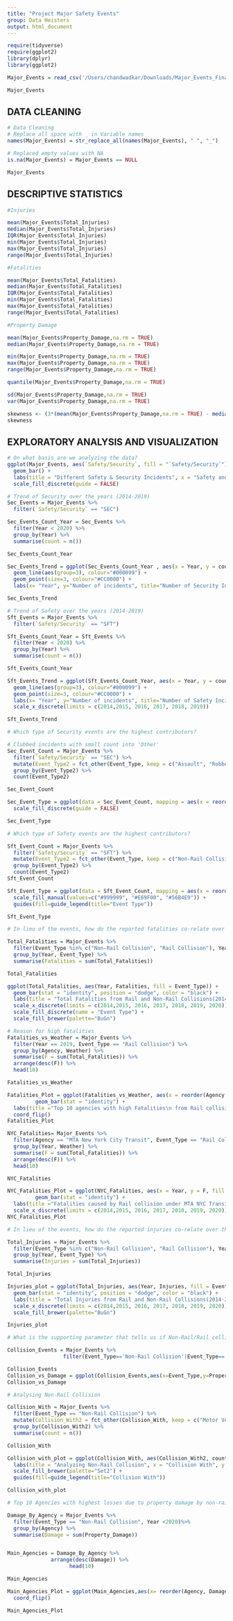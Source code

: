 ---
title: "Project Major Safety Events"
group: Data Heisters
output: html_document
---

```{r}
require(tidyverse)
require(ggplot2)
library(dplyr)
library(ggplot2)
```
```{r}
Major_Events = read_csv('/Users/chandwadkar/Downloads/Major_Events_Final.csv')

Major_Events
```
## DATA CLEANING
```{r}
# Data Cleaning
# Replace all space with _ in Variable names
names(Major_Events) = str_replace_all(names(Major_Events), " ", "_")

# Replaced empty values with NA
is.na(Major_Events) = Major_Events == NULL

Major_Events
```

## DESCRIPTIVE STATISTICS
```{r}
#Injuries

mean(Major_Events$Total_Injuries)
median(Major_Events$Total_Injuries)
IQR(Major_Events$Total_Injuries)
min(Major_Events$Total_Injuries)
max(Major_Events$Total_Injuries)
range(Major_Events$Total_Injuries)
```


```{r}
#Fatalities

mean(Major_Events$Total_Fatalities)
median(Major_Events$Total_Fatalities)
IQR(Major_Events$Total_Fatalities)
min(Major_Events$Total_Fatalities)
max(Major_Events$Total_Fatalities)
range(Major_Events$Total_Fatalities)
```


```{r}
#Property Damage

mean(Major_Events$Property_Damage,na.rm = TRUE)
median(Major_Events$Property_Damage,na.rm = TRUE)

min(Major_Events$Property_Damage,na.rm = TRUE)
max(Major_Events$Property_Damage,na.rm = TRUE)
range(Major_Events$Property_Damage,na.rm = TRUE)

quantile(Major_Events$Property_Damage,na.rm = TRUE)

sd(Major_Events$Property_Damage,na.rm = TRUE)
var(Major_Events$Property_Damage,na.rm = TRUE)

skewness <- (3*(mean(Major_Events$Property_Damage,na.rm = TRUE) - median(Major_Events$Property_Damage,na.rm = TRUE)))/sd(Major_Events$Property_Damage,na.rm = TRUE)
skewness
```

## EXPLORATORY ANALYSIS AND VISUALIZATION
```{r}
# On what basis are we analyzing the data?
ggplot(Major_Events, aes(`Safety/Security`, fill = "`Safety/Security`")) +
  geom_bar() +
  labs(title = "Different Safety & Security Incidents", x = "Safety and Security", y = "No of Incidents") + 
  scale_fill_discrete(guide = FALSE)
```
```{r}
# Trend of Security over the years (2014-2019)
Sec_Events = Major_Events %>%
  filter(`Safety/Security` == "SEC") 

Sec_Events_Count_Year = Sec_Events %>%
  filter(Year < 2020) %>%
  group_by(Year) %>%
  summarise(count = n())

Sec_Events_Count_Year

Sec_Events_Trend = ggplot(Sec_Events_Count_Year , aes(x = Year, y = count)) + 
  geom_line(aes(group=3), colour="#000099") +
  geom_point(size=3, colour="#CC0000") +
  labs(x= "Year", y="Number of incidents", title="Number of Security Incidents 2014-2019") 

Sec_Events_Trend
```
```{r}
# Trend of Safety over the years (2014-2019)
Sft_Events = Major_Events %>%
  filter(`Safety/Security` == "SFT") 

Sft_Events_Count_Year = Sft_Events %>%
  filter(Year < 2020) %>%
  group_by(Year) %>%
  summarise(count = n())

Sft_Events_Count_Year

Sft_Events_Trend = ggplot(Sft_Events_Count_Year, aes(x = Year, y = count)) + 
  geom_line(aes(group=3), colour="#000099") +
  geom_point(size=3, colour="#CC0000") +
  labs(x= "Year", y="Number of incidents", title="Number of Safety Incidents 2014-2019") +
  scale_x_discrete(limits = c(2014,2015, 2016, 2017, 2018, 2019)) 

Sft_Events_Trend
```
```{r}
# Which type of Security events are the highest contributors?

# Clubbed incidents with small count into 'Other'
Sec_Event_Count = Major_Events %>%
  filter(`Safety/Security` == "SEC") %>%
  mutate(Event_Type2 = fct_other(Event_Type, keep = c("Assault", "Robbery", "Suicide"))) %>%
  group_by(Event_Type2) %>%
  count(Event_Type2) 

Sec_Event_Count

Sec_Event_Type = ggplot(data = Sec_Event_Count, mapping = aes(x = reorder(Event_Type2,-n), y= n,  fill = Event_Type2)) + geom_bar(stat = "identity") + labs(y= "Number of Incidents", x = "Event Type") + ggtitle("Major Events in Security") +
  scale_fill_discrete(guide = FALSE)

Sec_Event_Type
```
```{r}
# Which type of Safety events are the highest contributors?

Sft_Event_Count = Major_Events %>%
  filter(`Safety/Security` == "SFT") %>%
  mutate(Event_Type2 = fct_other(Event_Type, keep = c("Non-Rail Collision", "Rail Collision", "Non_Rail Fire"))) %>%
  group_by(Event_Type2) %>%
  count(Event_Type2)
Sft_Event_Count

Sft_Event_Type = ggplot(data = Sft_Event_Count, mapping = aes(x = reorder(Event_Type2,-n), y= n,  fill = Event_Type2)) + geom_bar(stat = "identity") + labs(y= "Number of Incidents", x = "Event Type") + ggtitle("Major Events in Safety") +
  scale_fill_manual(values=c("#999999", "#E69F00", "#56B4E9")) +
  guides(fill=guide_legend(title="Event Type"))

Sft_Event_Type
```
```{r}
# In lieu of the events, how do the reported fatalities co-relate over the years?

Total_Fatalities = Major_Events %>%
  filter(Event_Type %in% c("Non-Rail Collision", "Rail Collision"), Year <2021)%>%
  group_by(Year, Event_Type) %>%
  summarise(Fatalities = sum(Total_Fatalities))

Total_Fatalities 

ggplot(Total_Fatalities, aes(Year, Fatalities, fill = Event_Type)) +
  geom_bar(stat = "identity", position = "dodge", color = "black") +
  labs(title = "Total Fatalities from Rail and Non-Rail Collisions(2014-2020)", x = "Year", y = "Number of Fatalities") +
  scale_x_discrete(limits = c(2014,2015, 2016, 2017, 2018, 2019, 2020)) +
  scale_fill_discrete(name = "Event Type") +
  scale_fill_brewer(palette="BuGn")
```
```{r}
# Reason for high fatalities
Fatalities_vs_Weather = Major_Events %>%
  filter(Year == 2019, Event_Type == "Rail Collision") %>%
  group_by(Agency, Weather) %>%
  summarise(F = sum(Total_Fatalities)) %>%
  arrange(desc(F)) %>%
  head(10)

Fatalities_vs_Weather

Fatalities_Plot = ggplot(Fatalities_vs_Weather, aes(x = reorder(Agency, F), y = F, fill = Weather)) + 
         geom_bar(stat = "identity") +
  labs(title ="Top 10 agencies with high Fatalities\n from Rail collision in 2019", x = "Agency", y = "Total Fatalities") +
  coord_flip()
Fatalities_Plot
```
```{r}
NYC_Fatalities= Major_Events %>%
  filter(Agency == "MTA New York City Transit", Event_Type == "Rail Collision", Year < 2021) %>%
  group_by(Year, Weather) %>%
  summarise(F = sum(Total_Fatalities)) %>%
  arrange(desc(F)) %>%
  head(10)

NYC_Fatalities

NYC_Fatalities_Plot = ggplot(NYC_Fatalities, aes(x = Year, y = F, fill = Weather)) + 
         geom_bar(stat = "identity") +
  labs(title ="Fatalities caused by Rail collision under MTA NYC Transit from 2014-2020", x = "Year", y = "Total Fatalities") +
  scale_x_discrete(limits = c(2014,2015, 2016, 2017, 2018, 2019, 2020))
NYC_Fatalities_Plot
```

```{r}
# In lieu of the events, how do the reported injuries co-relate over the years?

Total_Injuries = Major_Events %>%
  filter(Event_Type %in% c("Non-Rail Collision", "Rail Collision"), Year <2021)%>%
  group_by(Year, Event_Type) %>%
  summarise(Injuries = sum(Total_Injuries))

Total_Injuries

Injuries_plot = ggplot(Total_Injuries, aes(Year, Injuries, fill = Event_Type)) +
  geom_bar(stat = "identity", position = "dodge", color = "black") +
  labs(title = "Total Injuries from Rail and Non-Rail Collisions(2014-2020)", x = "Year", y = "Number of Injuries") +
  scale_x_discrete(limits = c(2014,2015, 2016, 2017, 2018, 2019, 2020)) +
  scale_fill_brewer(palette="BuGn") 

Injuries_plot
```

```{r}
# What is the supporting parameter that tells us if Non-Rail/Rail collision needs attention?

Collision_Events = Major_Events %>%
                  filter(Event_Type=='Non-Rail Collision'|Event_Type=='Rail Collision') 

Collision_Events
Collision_vs_Damage = ggplot(Collision_Events,aes(x=Event_Type,y=Property_Damage,fill=Event_Type)) + geom_col() 
Collision_vs_Damage
```

```{r}
# Analysing Non-Rail Collision

Collision_With = Major_Events %>%
  filter(Event_Type == "Non-Rail Collision") %>% 
  mutate(Collision_With2 = fct_other(Collision_With, keep = c("Motor Vehicle", "Person"))) %>%
  group_by(Collision_With2) %>%
  summarise(count = n())

Collision_With

Collision_with_plot = ggplot(Collision_With, aes(Collision_With2, count, fill = Collision_With2)) + geom_bar(stat = "identity") +
  labs(title = "Analyzing Non-Rail Collision", x = "Collision With", y = "Number of Non-Rail Collisions") +
  scale_fill_brewer(palette="Set2") +
  guides(fill=guide_legend(title="Collision With"))

Collision_with_plot
```


```{r}
# Top 10 Agencies with highest losses due to property damage by non-rail collision

Damage_By_Agency = Major_Events %>%
  filter(Event_Type == "Non-Rail Collision", Year <2020)%>%
  group_by(Agency) %>%
  summarise(Damage = sum(Property_Damage))


Main_Agencies = Damage_By_Agency %>%
              arrange(desc(Damage)) %>%
                    head(10)

Main_Agencies

Main_Agencies_Plot = ggplot(Main_Agencies,aes(x= reorder(Agency, Damage), y=Damage,fill=Agency)) + geom_col() + scale_x_discrete(label=abbreviate) + labs(x= "Agencies", y="Property Damage",title="Top 10 agencies with highest Property Damage") +
  coord_flip()

Main_Agencies_Plot
```


